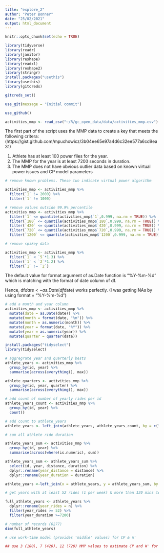 ```yaml
---
title: "explore_2"
author: "Peter Bonner"
date: "25/02/2021"
output: html_document
---
```


```r
knitr::opts_chunk$set(echo = TRUE)
```

```r
library(tidyverse)
library(readr)
library(janitor)
library(reshape)
library(readxl)
library(reshape2)
library(stringr)
install.packages("usethis")
library(usethis)
library(gitcreds)

```

```r

gitcreds_set()

use_git(message = "Initial commit")

use_github()
```




```r
activities_mmp <- read_csv("~/R/gc_open_data/data/activities_mmp.csv")
```

The first part of the script uses the MMP data to create a key that meets the following critera:(https://gist.github.com/mpuchowicz/3b04ee65e97a4d6c32ee577a6cd9ea31)

1. Athlete has at least 100 power files for the year.
2. The MMP for the year is at least 7200 seconds in duration.
3. The MMP does not have obvious outlier data based on known virtual power issues and CP model parameters

```r
# remove known problems. These two indicate virtual power algorithm

activities_mmp <- activities_mmp %>%
  filter(`1` != 2000) %>%
  filter(`1` != 1000)

# remove values outside 99.9% percentile
activities_mmp <- activities_mmp %>%
  filter(`1` <= quantile(activities_mmp$`1`,0.999, na.rm = TRUE)) %>%
  filter(`180` <= quantile(activities_mmp$`180`,0.999, na.rm = TRUE)) %>%
  filter(`420` <= quantile(activities_mmp$`420`,0.999, na.rm = TRUE)) %>%
  filter(`720` <= quantile(activities_mmp$`720`,0.999, na.rm = TRUE)) %>%
  filter(`1200` <= quantile(activities_mmp$`1200`,0.999, na.rm = TRUE)) 

# remove spikey data

activities_mmp <- activities_mmp %>%
  filter(`1` < `5`*1.3) %>%
  filter(`1` < `2`*1.2) %>%
  filter(`1` != `2`)

```

The default value for format argument of as.Date function is "%Y-%m-%d" which is matching with the format of date column of df.

Hence, df$date <- as.Date(df$date) works perfectly. (I was getting NAs by using format = "%Y-%m-%d")

```r
# add a month and year column
activities_mmp <- activities_mmp %>%
  mutate(date = as.Date(date)) %>%
  mutate(month = format(date, "%m")) %>%
  mutate(month = as.numeric(month)) %>%
  mutate(year = format(date, "%Y")) %>%
  mutate(year = as.numeric(year)) %>%
  mutate(quarter = quarter(date))

```

```r
install.packages("tidyselect")
library(tidyselect)

# aggregrate year and quarterly bests
athlete_years <- activities_mmp %>%
  group_by(id, year) %>%
  summarise(across(everything(), max))

athlete_quarters <- activities_mmp %>%
  group_by(id, year, quarter) %>%
  summarise(across(everything(), max))

# add count of number of yearly rides per id
athlete_years_count <- activities_mmp %>%
  group_by(id, year) %>%
  count()

# add count to athlete_years
athlete_years <- left_join(athlete_years, athlete_years_count, by = c("id", "year"))

# sum all athlete ride duration

athlete_years_sum <- activities_mmp %>%
  group_by(id, year) %>%
  summarise(across(where(is.numeric), sum))

athlete_years_sum <- athlete_years_sum %>%
  select(id, year, distance, duration) %>%
  dplyr::rename(year_distance = distance) %>%
  dplyr::rename(year_duration = duration)

athlete_years <-left_join(x = athlete_years, y = athlete_years_sum, by = c("id", "year"))


```

```r
# get years with at least 52 rides (1 per week) & more than 120 mins total duration 

full_athlete_years <- athlete_years %>%
  dplyr::rename(year_rides = n) %>%
  filter(year_rides >= 52) %>%
  filter(year_duration >=7200)

# number of records (6277)
dim(full_athlete_years)

```
```r
# use work-time model (provides 'middle' values) for CP & W'

## use 3 (180), 7 (420), 12 (720) MMP values to estimate CP and W' for each user ID per year - stuck here


```

